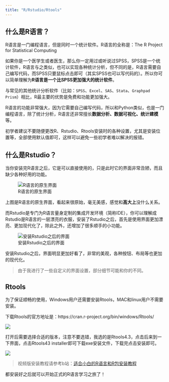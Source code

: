 ```yaml
---
title: "R/Rstudio/Rtools"
---
```


## 什么是R语言？

R语言是一门编程语言，但是同时一个统计软件。R语言的全称是：The R Project for Statistical Computing

如果你是一个医学生或者医生，那么你一定用过或听说过SPSS，SPSS是一个统计软件，R语言与之类似，也可以实现各种统计分析，但不同的是，R语言需要自己编写代码，而SPSS只要鼠标点击即可（其实SPSS也可以写代码的）。所以你可以简单理解为**R语言是一个比SPSS更加强大的统计软件**。

与常见的其他统计分析软件（比如：`SPSS`、`Excel`、`SAS`、`Stata`、`Graphpad Prism`）相比，R最主要的优势是免费和功能更加强大。

R语言的功能非常强大，因为它需要自己编写代码，所以和Python类似，也是一门编程语言，除了统计分析，R语言还非常擅长**数据分析、数据可视化、统计建模**等。

:::{.callout-warning}
初学者建议不要随便更改R、Rstudio、Rtools安装时的各种设置，尤其是安装位置等，全部使用默认值即可，这样可以避免一些初学者难以解决的报错。
:::

## 什么是Rstudio？

当你安装完R语言之后，它是可以直接使用的，只是此时它的界面非常丑陋，而且缺少各种好用的功能。

![R语言的原生界面](figs/PixPin_2024-02-23_16-26-08.png)

上图是R语言的原生界面，看起来很原始，毫无美感，感觉和**高大上**没什么关系。

而Rstudio是专门为R语言量身定制的集成开发环境（简称IDE），你可以理解成Rstudio是R语言的一层漂亮的衣服，安装了Rstudio之后，首先是使用界面更加漂亮、更加现代化了，除此之外，还增加了很多顺手的小功能。

![安装Rstudio之后的界面](figs/PixPin_2024-02-23_16-37-35.png)

安装Rstudio之后，界面明显更加好看了，非常的美观，各种按钮、布局等也更加的现代化。

>由于我进行了一些自定义的界面设置，部分细节可能和你的不同。

## Rtools

为了保证顺畅的使用，Windows用户还需要安装Rtools，MAC和linux用户不需要安装。

下载Rtools的官方地址是：https://cran.r-project.org/bin/windows/Rtools/

![](figs/PixPin_2024-05-07_15-45-36.png)

打开后需要选择合适的版本，注意不要选错，我选的是Rtools4.3，点击后来到一下界面，点击Rtools43 installer即可下载exe安装文件，下载完点击安装即可。

![](figs/PixPin_2024-05-07_15-44-55.png)

>视频版安装教程请参考b站：[适合小白的R语言和R包安装教程](https://www.bilibili.com/video/BV1jY411w7zq/)

都安装好之后就可以开始正式的R语言学习之旅了！
